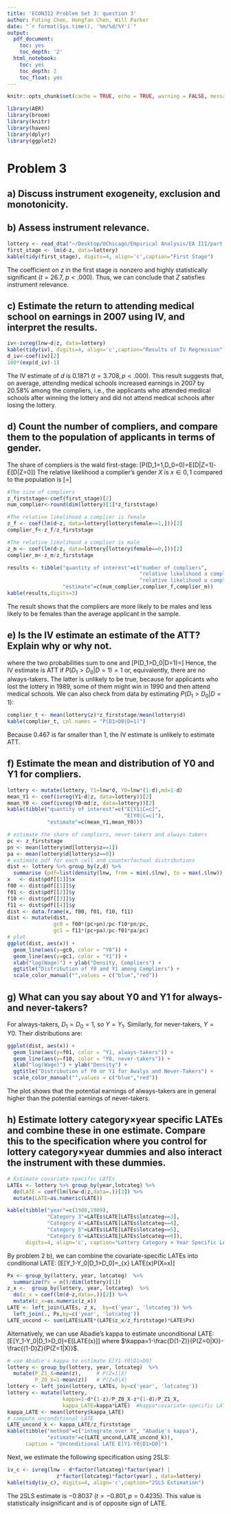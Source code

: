 ```yaml
---
title: 'ECON312 Problem Set 3: question 3'
author: Futing Chen, Hongfan Chen, Will Parker
date: "`r format(Sys.time(), '%m/%d/%Y')`"
output:
  pdf_document:
    toc: yes
    toc_depth: '2'
  html_notebook:
    toc: yes
    toc_depth: 2
    toc_float: yes
---
```




```r
knitr::opts_chunk$set(cache = TRUE, echo = TRUE, warning = FALSE, message = FALSE)
```

```r
library(AER)
library(broom)
library(knitr)
library(haven)
library(dplyr)
library(ggplot2)
```


\pagebreak
# Problem 3
## a) Discuss instrument exogeneity, exclusion and monotonicity.
\begin{itemize}
\item \textit{Exclusion restriction} requires that any effect of the lottery outcome ($Z$) on earnings (Y) must be through attending medical school ($D$), i.e., $Y_{d,0}=Y_{d,1}, \ d \in \{0,1\}, \ \forall i$. This assumption may fail.The try-again scheme implies that some lottery winners are those who lost the lottery before and hence put off attending the medical school and entering the job market. Winning lottery may thus be correlated with earnings by reducing work experience.

\item \textit{Random assignment} assumption requires that the lottery outcomes are independent of potential outcomes and potential treatment status, i.e., $(Y_{11},Y_{10},Y_{01}, Y_{00}, D_1, D_0) \perp Z \ \forall i$. This assumption fails if lottery winners and losers differed in important unobserved characteristics. Since the probability of winning the lottery depended on high school grades, $(D_1, D_0)$ would not be independent of $Z$ if the lottery winners were mostly those with high learning ability and motivation and hence were more likely to take the treatment than the lottery losers otherwise would have done, making the distribution of $D_1$ different across lottery winners and losers. Clearly, the potential $Y$ would not be independent of Z either, if the lottery winners, with higher ability, earned more incomes by attending medical school than the lottery losers would otherwise have earned.

\item \textit{Instrument exogeneity} is the combinition of exclusion restriction and random assignment. If one of the two assumptions fails, instrument exogeneity will fail. 

\item In this setting, \textit{monotonicity} means $D_1 \geqslant D_0 \ \forall i$. This holds if there were no defiers, i.e., no one attended the medical school when he did not win the lottery and chose not to attend the school when he won the lottery. Since only those who apply for medical studies were assigned lotteries and were unlikely to forgo the chance if they won the lottery, monotonicity is reasonable.
\end{itemize}

## b) Assess instrument relevance.
```r
lottery <- read_dta("~/Desktop/UChicago/Empirical Analysis/EA III/part A/ps/ps3/lottery.dta")
first_stage <- lm(d~z, data=lottery)
kable(tidy(first_stage), digits=4, align='c',caption="First Stage")
```

The coefficient on $z$ in the first stage is nonzero and highly statistically significant ($t=26.7, \ p<.000$). Thus, we can conclude that $Z$ satisfies instrument relevance.

## c) Estimate the return to attending medical school on earnings in 2007 using IV, and interpret the results.

```r
iv<-ivreg(lnw~d|z, data=lottery)
kable(tidy(iv), digits=4, align='c',caption="Results of IV Regression")
d_iv<-coef(iv)[2]
100*(exp(d_iv)-1)
```
The IV estimate of $d$ is 0.1871 ($t=3.708, p<.000$). This result suggests that, on average, attending medical schools increased earnings in 2007 by 20.58% among the compliers, i.e., the applicants who attended medical schools after winning the lottery and did not attend medical schools after losing the lottery.

## d) Count the number of compliers, and compare them to the population of applicants in terms of gender.
The share of compliers is the wald first-stage:
\[P(D_1=1,D_0=0)=E[D|Z=1]-E[D|Z=0]\]
The relative likelihood a complier's gender $X$ is $x \in {0,1}$ compared to the population is 
\[\frac{P(X=x|D_1>D_0)}{P(X=x)}=\frac{E[D|Z=1,X=x]-E[D|Z=0,X=x]}{E[D|Z=1]-E[D|Z=0]}\]


```r
#The size of compliers
z_firststage<-coef(first_stage)[2]
num_complier<-round(dim(lottery)[1]*z_firststage)

#The relative likelihood a complier is female
z_f <- coef(lm(d~z, data=lottery[lottery$female==1,]))[2]
complier_f<-z_f/z_firststage

#The relative likelihood a complier is male
z_m <- coef(lm(d~z, data=lottery[lottery$female==0,]))[2]
complier_m<-z_m/z_firststage

results <- tibble("quantity of interest"=c("number of compliers",
                                           "relative likelihood a complier is female",
                                           "relative likelihood a complier is male"),
                  "estimate"=c(num_complier,complier_f,complier_m))
kable(results,digits=3)
```

The result shows that the compliers are more likely to be males and less likely to be females than the average applicant in the sample.

## e) Is the IV estimate an estimate of the ATT? Explain why or why not.
\begin{align*}
  ATT=E[Y_1-Y_0|D=1]&=\underbrace{E[Y_1-Y_0|D_1>D_0]}_{LATE}P(D_1>D_0|D=1)\\
  &+\underbrace{E[Y_1-Y_0|D_0=1]}_{\text{effect on always-takers}}P(D_0=1|D=1)
\end{align*}
where the two probabilities sum to one and 
\[P(D_1>D_0|D=1)=\frac{P(Z=1)(E[D|Z=1]-E[D|Z=0])}{P(D=1)}\]
Hence, the IV estimate is ATT if $P(D_1>D_0|D=1)=1$ or, equivalently, there are no always-takers. The latter is unlikely to be true, because for applicants who lost the lottery in 1989, some of them might win in 1990 and then attend medical schools. We can also check from data by estimating $P(D_1>D_0|D=1)$:

```r
complier_t <- mean(lottery$z)*z_firststage/mean(lottery$d)
kable(complier_t, col.names = "P(D1>D0|D=1)")
```

Because 0.467 is far smaller than 1, the IV estimate is unlikely to estimate ATT.

## f) Estimate the mean and distribution of Y0 and Y1 for compliers.
```r
lottery <- mutate(lottery, Y1=lnw*d, Y0=lnw*(1-d),md=1-d)
mean_Y1 <- coef(ivreg(Y1~d|z, data=lottery))[2]
mean_Y0 <- coef(ivreg(Y0~md|z, data=lottery))[2]
kable(tibble("quantity of interest"=c("E[Y1|C=c]",
                                      "E[Y0|C=c]"),
             "estimate"=c(mean_Y1,mean_Y0)))
```

```r
# estimate the share of compliers, never-takers and always-takers
pc <- z_firststage
pn <- mean(lottery$md[lottery$z==1])
pa <- mean(lottery$d[lottery$z==0])
# estimate pdf for each cell and counterfactual distributions
dist <- lottery %>% group_by(z,d) %>% 
  summarise (pdf=list(density(lnw, from = min(.$lnw), to = max(.$lnw)))) 
x   <- dist$pdf[[1]]$x
f00 <- dist$pdf[[1]]$y
f01 <- dist$pdf[[2]]$y
f10 <- dist$pdf[[3]]$y
f11 <- dist$pdf[[4]]$y
dist <- data.frame(x, f00, f01, f10, f11)
dist <- mutate(dist, 
               gc0 = f00*(pc+pn)/pc-f10*pn/pc,
               gc1 = f11*(pc+pa)/pc-f01*pa/pc)
# plot
ggplot(dist, aes(x)) +
  geom_line(aes(y=gc0, color = "Y0")) +
  geom_line(aes(y=gc1, color = "Y1")) +
  xlab("log(Wage)") + ylab("Density, Compliers") +
  ggtitle("Distribution of Y0 and Y1 among Compliers") +
  scale_color_manual("",values = c("blue","red"))
```

## g) What can you say about Y0 and Y1 for always- and never-takers?
For always-takers, $D_1=D_0=1$, so $Y=Y_1$. Similarly, for never-takers, $Y=Y0$. Their distributions are:

```r
ggplot(dist, aes(x)) +
  geom_line(aes(y=f01, color = "Y1, always-takers")) +
  geom_line(aes(y=f10, color = "Y0, never-takers")) +
  xlab("log(Wage)") + ylab("Density") +
  ggtitle("Distribution of Y0 or Y1 for Awalys and Never-Takers") +
  scale_color_manual("",values = c("blue","red"))
```

The plot shows that the potential earnings of always-takers are in general higher than the potential earnings of never-takers.

## h) Estimate lottery category×year specific LATEs and combine these in one estimate. Compare this to the specification where you control for lottery category×year dummies and also interact the instrument with these dummies.

```r
# Estimate covariate-specific LATEs
LATEs <- lottery %>% group_by(year,lotcateg) %>% 
  do(LATE = coef(lm(lnw~d|z,data=.))[2]) %>%
  mutate(LATE=as.numeric(LATE))

kable(tibble("year"=c(1988,1989),
             "Category 3"=LATEs$LATE[LATEs$lotcateg==3],
             "Category 4"=LATEs$LATE[LATEs$lotcateg==4],
             "Category 5"=LATEs$LATE[LATEs$lotcateg==5],
             "Category 6"=LATEs$LATE[LATEs$lotcateg==6]), 
      digits=4, align='c', caption="Lottery Category × Year Specific LATEs")
```

By problem 2 b), we can combine the covariate-specific LATEs into conditional LATE:
\[E[Y_1-Y_0|D_1>D_0]=\sum_{x} LATE(x)\frac{E[D|Z=1,X=x]-E[D|Z=0,X=x]}{E[D|Z=1]-E[D|Z=0]}P(X=x)\]

```r
Px <- group_by(lottery, year, lotcateg)  %>% 
  summarize(Px = n()/dim(lottery)[1]) 
z_x <-  group_by(lottery, year, lotcateg)  %>% 
  do(z_x = coef(lm(d~z,data=.))[2]) %>%
  mutate(z_x=as.numeric(z_x))
LATE <- left_join(LATEs, z_x,  by=c('year', 'lotcateg')) %>%
  left_join(., Px,by=c('year', 'lotcateg'))
LATE_uncond <- sum(LATE$LATE*(LATE$z_x/z_firststage)*LATE$Px)
```

Alternatively, we can use Abadie's kappa to estimate unconditional LATE: 
\[E[Y_1-Y_0|D_1>D_0]=\frac{1}{P(D_1>D_0)}E[\kappa LATE(x)]\]
where $\kappa=1-\frac{D(1-Z)}{P(Z=0|X)}-\frac{(1-D)Z}{P(Z=1|X)}$. \par


```r
# use Abadie's kappa to estimate E[Y1-Y0|D1>D0]
lottery <- group_by(lottery, year, lotcateg)  %>% 
  mutate(P_Z1_X=mean(z),     # P(Z=1|X)    
         P_Z0_X=1-mean(z))   # P(Z=0|X)
lottery <- left_join(lottery, LATEs, by=c('year', 'lotcateg'))
lottery <- mutate(lottery, 
                  kappa=1-d*(1-z)/P_Z0_X-z*(1-d)/P_Z1_X,
                  kappa_LATE=kappa*LATE)  #kappa*covariate-specific LATE
kappa_LATE <- mean(lottery$kappa_LATE)
# compute unconditional LATE
LATE_uncond_k <- kappa_LATE/z_firststage 
kable(tibble("method"=c("integrate over X", "Abadie's kappa"), 
             "estimate"=c(LATE_uncond,LATE_uncond_k)),
      caption = "Unconditional LATE E[Y1-Y0|D1>D0]")
```

Next, we estimate the following specification using 2SLS:
\begin{align*}
lnw &=\alpha + \beta d + \alpha_x I\{X=x\} + \alpha_{xd} I\{X=x\}*d + e \\
d   &=\gamma + \pi z + \gamma_x  I\{X=x\} + \gamma_{xz}  I\{X=x\}*z + u
\end{align*}

```r
iv_c <- ivreg(lnw ~ d*factor(lotcateg)*factor(year) | 
                z*factor(lotcateg)*factor(year) , data=lottery)
kable(tidy(iv_c), digits=4, align='c',caption="2SLS Estimation")
```

The 2SLS estimate is $-0.8037 \ (t=-0.801, p=0.4235)$. This value is statistically insignificant and is of opposite sign of LATE.

